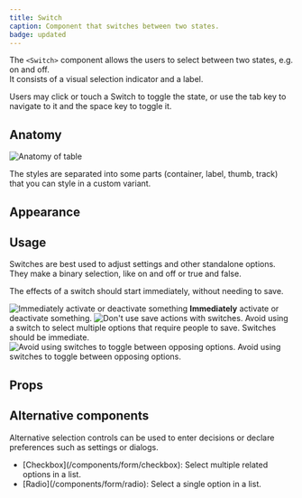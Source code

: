 ```yaml
---
title: Switch
caption: Component that switches between two states.
badge: updated
---
```


The `<Switch>` component allows the users to select between two states, e.g. on and off.  
It consists of a visual selection indicator and a label.

Users may click or touch a Switch to toggle the state, or use the tab key to navigate to it and the space key to toggle it.

## Anatomy

<Image
  src="/switch/switch-anatomy.jpg"
  alt="Anatomy of table"
  width={800}
  height={550}
  className="mx-auto block"
/>

The styles are separated into some parts (container, label, thumb, track) that you can style in a custom variant.

## Appearance

<AppearanceDemo component={title} />

<AppearanceTable component={title} />

## Usage

Switches are best used to adjust settings and other standalone options. They make a binary selection, like on and off or true and false.

The effects of a switch should start immediately, without needing to save.

<GuidelineTiles>
  <Do>
    <Do.Figure>
      <Image
        width={700}
        height={700}
        unoptimized
        src="/switch/switch-do-settings.jpg"
        alt="Immediately activate or deactivate something"
      />
    </Do.Figure>
    <Do.Description>
      <strong>Immediately</strong> activate or deactivate something.
    </Do.Description>
  </Do>
  <Dont>
    <Dont.Figure>
      <Image
        width={700}
        height={700}
        unoptimized
        src="/switch/switch-dont-settings.jpg"
        alt="Don't use save actions with switches."
      />
    </Dont.Figure>
    <Dont.Description>
      Avoid using a switch to select multiple options that require people to
      save. Switches should be immediate.
    </Dont.Description>
  </Dont>
</GuidelineTiles>

<Dont>
  <Dont.Figure>
    <Image
      width={700}
      height={700}
      unoptimized
      src="/switch/switch-dont-opposing-options.jpg"
      alt="Avoid using switches to toggle between opposing options."
    />
  </Dont.Figure>
  <Dont.Description>
    Avoid using switches to toggle between opposing options.
  </Dont.Description>
</Dont>

## Props

<StorybookHintMessage component={title} />

<PropsTable component={title} />

## Alternative components

Alternative selection controls can be used to enter decisions or declare preferences such as settings or dialogs.

<ul>
  <li>
    [Checkbox](/components/form/checkbox): Select multiple related options in a
    list.
  </li>
  <li>[Radio](/components/form/radio): Select a single option in a list.</li>
</ul>
